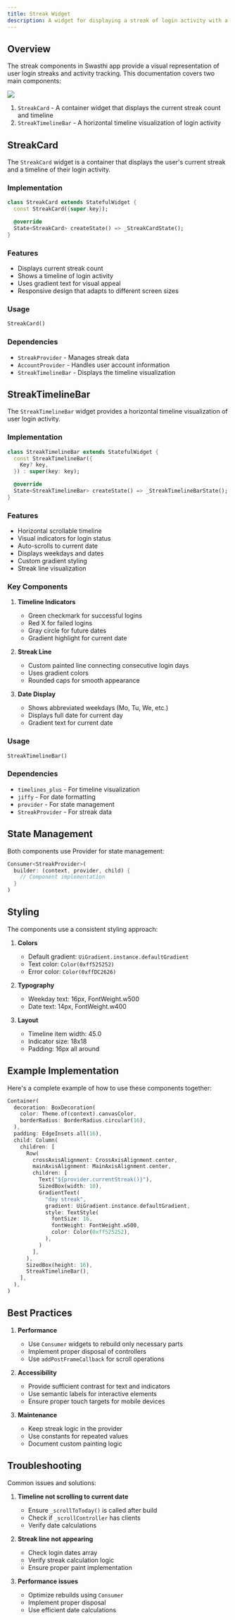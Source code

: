 ```yaml
---
title: Streak Widget
description: A widget for displaying a streak of login activity with a timeline visualization
---
```


## Overview

The streak components in Swasthi app provide a visual representation of user login streaks and activity tracking. This documentation covers two main components:

![](./images/streak.png)

1. `StreakCard` - A container widget that displays the current streak count and timeline
2. `StreakTimelineBar` - A horizontal timeline visualization of login activity

## StreakCard

The `StreakCard` widget is a container that displays the user's current streak and a timeline of their login activity.

### Implementation

```dart
class StreakCard extends StatefulWidget {
  const StreakCard({super.key});

  @override
  State<StreakCard> createState() => _StreakCardState();
}
```

### Features

- Displays current streak count
- Shows a timeline of login activity
- Uses gradient text for visual appeal
- Responsive design that adapts to different screen sizes

### Usage

```dart
StreakCard()
```

### Dependencies

- `StreakProvider` - Manages streak data
- `AccountProvider` - Handles user account information
- `StreakTimelineBar` - Displays the timeline visualization

## StreakTimelineBar

The `StreakTimelineBar` widget provides a horizontal timeline visualization of user login activity.

### Implementation

```dart
class StreakTimelineBar extends StatefulWidget {
  const StreakTimelineBar({
    Key? key,
  }) : super(key: key);

  @override
  State<StreakTimelineBar> createState() => _StreakTimelineBarState();
}
```

### Features

- Horizontal scrollable timeline
- Visual indicators for login status
- Auto-scrolls to current date
- Displays weekdays and dates
- Custom gradient styling
- Streak line visualization

### Key Components

1. **Timeline Indicators**
   - Green checkmark for successful logins
   - Red X for failed logins
   - Gray circle for future dates
   - Gradient highlight for current date

2. **Streak Line**
   - Custom painted line connecting consecutive login days
   - Uses gradient colors
   - Rounded caps for smooth appearance

3. **Date Display**
   - Shows abbreviated weekdays (Mo, Tu, We, etc.)
   - Displays full date for current day
   - Gradient text for current date

### Usage

```dart
StreakTimelineBar()
```

### Dependencies

- `timelines_plus` - For timeline visualization
- `jiffy` - For date formatting
- `provider` - For state management
- `StreakProvider` - For streak data

## State Management

Both components use Provider for state management:

```dart
Consumer<StreakProvider>(
  builder: (context, provider, child) {
    // Component implementation
  }
)
```

## Styling

The components use a consistent styling approach:

1. **Colors**
   - Default gradient: `UiGradient.instance.defaultGradient`
   - Text color: `Color(0xff525252)`
   - Error color: `Color(0xffDC2626)`

2. **Typography**
   - Weekday text: 16px, FontWeight.w500
   - Date text: 14px, FontWeight.w400

3. **Layout**
   - Timeline item width: 45.0
   - Indicator size: 18x18
   - Padding: 16px all around

## Example Implementation

Here's a complete example of how to use these components together:

```dart
Container(
  decoration: BoxDecoration(
    color: Theme.of(context).canvasColor,
    borderRadius: BorderRadius.circular(16),
  ),
  padding: EdgeInsets.all(16),
  child: Column(
    children: [
      Row(
        crossAxisAlignment: CrossAxisAlignment.center,
        mainAxisAlignment: MainAxisAlignment.center,
        children: [
          Text("${provider.currentStreak()}"),
          SizedBox(width: 10),
          GradientText(
            "day streak",
            gradient: UiGradient.instance.defaultGradient,
            style: TextStyle(
              fontSize: 16,
              fontWeight: FontWeight.w500,
              color: Color(0xff525252),
            ),
          )
        ],
      ),
      SizedBox(height: 16),
      StreakTimelineBar(),
    ],
  ),
)
```

## Best Practices

1. **Performance**
   - Use `Consumer` widgets to rebuild only necessary parts
   - Implement proper disposal of controllers
   - Use `addPostFrameCallback` for scroll operations

2. **Accessibility**
   - Provide sufficient contrast for text and indicators
   - Use semantic labels for interactive elements
   - Ensure proper touch targets for mobile devices

3. **Maintenance**
   - Keep streak logic in the provider
   - Use constants for repeated values
   - Document custom painting logic

## Troubleshooting

Common issues and solutions:

1. **Timeline not scrolling to current date**
   - Ensure `_scrollToToday()` is called after build
   - Check if `_scrollController` has clients
   - Verify date calculations

2. **Streak line not appearing**
   - Check login dates array
   - Verify streak calculation logic
   - Ensure proper paint implementation

3. **Performance issues**
   - Optimize rebuilds using `Consumer`
   - Implement proper disposal
   - Use efficient date calculations
